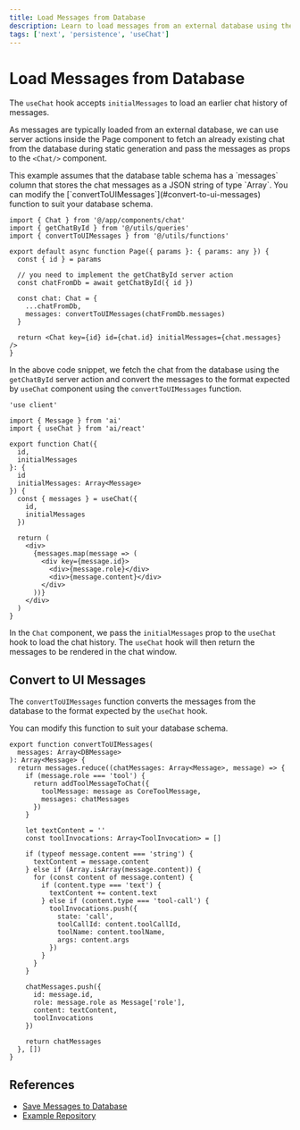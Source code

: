 ```yaml
---
title: Load Messages from Database
description: Learn to load messages from an external database using the AI SDK and Next.js
tags: ['next', 'persistence', 'useChat']
---
```


# Load Messages from Database

The `useChat` hook accepts `initialMessages` to load an earlier chat history of messages.

As messages are typically loaded from an external database,
we can use server actions inside the Page component to fetch an already existing chat from the database during static generation and pass the messages as props to the `<Chat/>` component.

<Note>
This example assumes that the database table schema has a `messages` column that stores the chat messages as a JSON string of type `Array<CoreMessage>`.
You can modify the [`convertToUIMessages`](#convert-to-ui-messages) function to suit your database schema.
</Note>

```tsx filename="@/app/chat/[id]/page.tsx"
import { Chat } from '@/app/components/chat'
import { getChatById } from '@/utils/queries'
import { convertToUIMessages } from '@/utils/functions'

export default async function Page({ params }: { params: any }) {
  const { id } = params

  // you need to implement the getChatById server action
  const chatFromDb = await getChatById({ id })

  const chat: Chat = {
    ...chatFromDb,
    messages: convertToUIMessages(chatFromDb.messages)
  }

  return <Chat key={id} id={chat.id} initialMessages={chat.messages} />
}
```

In the above code snippet, we fetch the chat from the database using the `getChatById` server action and convert the messages to the format expected by `useChat` component using the `convertToUIMessages` function.

```tsx filename="@/app/components/chat.tsx"
'use client'

import { Message } from 'ai'
import { useChat } from 'ai/react'

export function Chat({
  id,
  initialMessages
}: {
  id
  initialMessages: Array<Message>
}) {
  const { messages } = useChat({
    id,
    initialMessages
  })

  return (
    <div>
      {messages.map(message => (
        <div key={message.id}>
          <div>{message.role}</div>
          <div>{message.content}</div>
        </div>
      ))}
    </div>
  )
}
```

In the `Chat` component, we pass the `initialMessages` prop to the `useChat` hook to load the chat history. The `useChat` hook will then return the messages to be rendered in the chat window.

## Convert to UI Messages

The `convertToUIMessages` function converts the messages from the database to the format expected by the `useChat` hook.

You can modify this function to suit your database schema.

```tsx filename="@/utils/functions.ts"
export function convertToUIMessages(
  messages: Array<DBMessage>
): Array<Message> {
  return messages.reduce((chatMessages: Array<Message>, message) => {
    if (message.role === 'tool') {
      return addToolMessageToChat({
        toolMessage: message as CoreToolMessage,
        messages: chatMessages
      })
    }

    let textContent = ''
    const toolInvocations: Array<ToolInvocation> = []

    if (typeof message.content === 'string') {
      textContent = message.content
    } else if (Array.isArray(message.content)) {
      for (const content of message.content) {
        if (content.type === 'text') {
          textContent += content.text
        } else if (content.type === 'tool-call') {
          toolInvocations.push({
            state: 'call',
            toolCallId: content.toolCallId,
            toolName: content.toolName,
            args: content.args
          })
        }
      }
    }

    chatMessages.push({
      id: message.id,
      role: message.role as Message['role'],
      content: textContent,
      toolInvocations
    })

    return chatMessages
  }, [])
}
```

## References

- [Save Messages to Database](/cookbook/01-next/save-messages-to-database)
- [Example Repository](https://github.com/nicoalbanese/persisted-ui-state-annotations)
